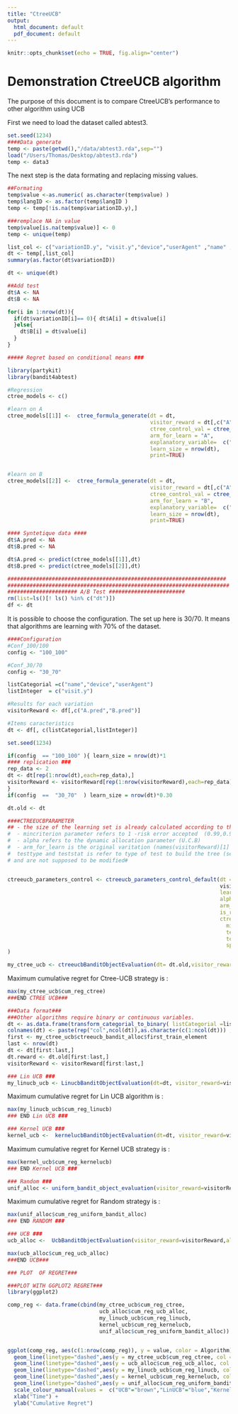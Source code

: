 ```yaml
---
title: "CtreeUCB"
output:
  html_document: default
  pdf_document: default
---
```


```r
knitr::opts_chunk$set(echo = TRUE, fig.align="center")
```

# Demonstration CtreeUCB algorithm

The purpose of this document is to compare CtreeUCB's performance to other algorithm using UCB

First we need to load the dataset called abtest3.

```r
set.seed(1234)
####Data generate
temp <- paste(getwd(),"/data/abtest3.rda",sep="")
load("/Users/Thomas/Desktop/abtest3.rda")
temp <- data3
```

The next step is the data formating and replacing missing values.

```r
##Formating
temp$value <-as.numeric( as.character(temp$value) )
temp$langID <- as.factor(temp$langID )
temp <- temp[!is.na(temp$variationID.y),]

###remplace NA in value
temp$value[is.na(temp$value)] <- 0
temp <- unique(temp)

list_col <- c("variationID.y", "visit.y","device","userAgent" ,"name" ,"value")
dt <- temp[,list_col]
summary(as.factor(dt$variationID))

dt <- unique(dt)
```


```r
##Add test
dt$A <- NA
dt$B <- NA

for(i in 1:nrow(dt)){
  if(dt$variationID[i]== 0){ dt$A[i] = dt$value[i]
  }else{
    dt$B[i] = dt$value[i]
  }
}
```

```r
##### Regret based on conditional means ###

library(partykit)
library(bandit4abtest)

#Regression
ctree_models <- c()

#learn on A
ctree_models[[1]] <-  ctree_formula_generate(dt = dt,
                                             visitor_reward = dt[,c("A","B")],
                                             ctree_control_val = ctree_control(teststat = c("quadratic")),
                                             arm_for_learn = "A",
                                             explanatory_variable=  c("visit.y","device","userAgent" ,"name" ),
                                             learn_size = nrow(dt),
                                             print=TRUE)


#learn on B
ctree_models[[2]] <-  ctree_formula_generate(dt = dt,
                                             visitor_reward = dt[,c("A","B")],
                                             ctree_control_val = ctree_control(teststat = c("quadratic")),
                                             arm_for_learn = "B",
                                             explanatory_variable=  c("visit.y","device","userAgent" ,"name" ),
                                             learn_size = nrow(dt),
                                             print=TRUE)
```

```r
#### Syntetique data ####
dt$A.pred <- NA
dt$B.pred <- NA

dt$A.pred <- predict(ctree_models[[1]],dt)
dt$B.pred <- predict(ctree_models[[2]],dt)
```

```r
#####################################################################
######################################################################
###################### A/B Test ########################
rm(list=ls()[! ls() %in% c("dt")])
df <- dt
```

It is possible to choose the configuration. The set up here is 30/70. It means that algorithms are learning with 70% of the dataset.

```r
####Configuration
#Conf_100/100
config <- "100_100"

#Conf_30/70
config <- "30_70"
```

```r
listCategorial =c("name","device","userAgent")
listInteger  = c("visit.y")
```

```r
#Results for each variation
visitorReward <- df[,c("A.pred","B.pred")]
```

```r
#Items caracteristics
dt <- df[, c(listCategorial,listInteger)]
```

```r
set.seed(1234)

if(config  == "100_100" ){ learn_size = nrow(dt)*1
#### replication ###
rep_data <- 2
dt <- dt[rep(1:nrow(dt),each=rep_data),]
visitorReward <- visitorReward[rep(1:nrow(visitorReward),each=rep_data),]
}
if(config  ==  "30_70"  ) learn_size = nrow(dt)*0.30

dt.old <- dt
```

```r
####CTREEUCBPARAMETER
## - the size of the learning set is already calculated according to the selected configuration (learn_size)
#  - mincriterion parameter refers to 1 -risk error accepted  (0.99,0.95,0.90)
#  - alpha refers to the dynamic allocation parameter (U.C.B)
#  - arm_for_learn is the original varitation (names(visitorReward)[1] or names(visitorReward)[2])
#  testtype and teststat is refer to type of test to build the tree (see the paper for more details)
# and are not supposed to be modified#


ctreeucb_parameters_control <- ctreeucb_parameters_control_default(dt = dt.old,
                                                                   visitorReward ,
                                                                   learn_size = learn_size,
                                                                   alpha = 1,
                                                                   arm_for_learn = names(visitorReward)[1],
                                                                   is_reward_are_boolean = FALSE,
                                                                   ctree_control_val=ctree_control(
                                                                     mincriterion = 0.95,
                                                                     testtype = "Bonferroni",
                                                                     teststat = "quadratic",
                                                                     splitstat = c( "quadratic"))
)

```
```r
my_ctree_ucb <- ctreeucbBanditObjectEvaluation(dt= dt.old,visitor_reward=visitorReward, ctree_parameters_control= ctreeucb_parameters_control, average = TRUE)
```
Maximum cumulative regret for Ctree-UCB strategy is : 
```r
max(my_ctree_ucb$cum_reg_ctree)
###END CTREE UCB###
```


```r
###Data format###
###Other algorithms require binary or continuous variables.
dt <- as.data.frame(transform_categorial_to_binary( listCategorial =listCategorial ,listInteger=listInteger, dt=dt))
colnames(dt) <- paste(rep("col",ncol(dt)),as.character(c(1:ncol(dt))) ,sep="")
first <- my_ctree_ucb$ctreeucb_bandit_alloc$first_train_element
last <- nrow(dt)
dt <- dt[first:last,]
dt.reward <- dt.old[first:last,]
visitorReward <- visitorReward[first:last,]
```

```r
### Lin UCB ###
my_linucb_ucb <- LinucbBanditObjectEvaluation(dt=dt, visitor_reward=visitorReward,alpha = 1, average = TRUE, IsRewardAreBoolean = FALSE,dt.reward=dt.reward)
```
Maximum cumulative regret for Lin UCB algorithm is :
```r
max(my_linucb_ucb$cum_reg_linucb)
### END Lin UCB ###
```

```r
### Kernel UCB ###
kernel_ucb <-  kernelucbBanditObjectEvaluation(dt=dt, visitor_reward=visitorReward,alpha = 1, average = TRUE, IsRewardAreBoolean = FALSE,dt.reward=dt.reward)
```
Maximum cumulative regret for Kernel UCB strategy is : 
```r
max(kernel_ucb$cum_reg_kernelucb)
### END Kernel UCB ###
```

```r
### Random ###
unif_alloc <- uniform_bandit_object_evaluation(visitor_reward=visitorReward,average = TRUE, IsRewardAreBoolean = FALSE,dt.reward=dt.reward)
```
Maximum cumulative regret for Random strategy is : 
```r
max(unif_alloc$cum_reg_uniform_bandit_alloc)
### END RANDOM ###
```

```r
### UCB ###
ucb_alloc <-  UcbBanditObjectEvaluation(visitor_reward=visitorReward,alpha = 1,average = TRUE, IsRewardAreBoolean = FALSE,dt.reward=dt.reward)
```

```r
max(ucb_alloc$cum_reg_ucb_alloc)
###END UCB###
```


```r
### PLOT  OF REGRET###

###PLOT WITH GGPLOT2 REGRET###
library(ggplot2)

comp_reg <- data.frame(cbind(my_ctree_ucb$cum_reg_ctree,
                             ucb_alloc$cum_reg_ucb_alloc,
                             my_linucb_ucb$cum_reg_linucb,
                             kernel_ucb$cum_reg_kernelucb,
                             unif_alloc$cum_reg_uniform_bandit_alloc))


ggplot(comp_reg, aes(c(1:nrow(comp_reg)), y = value, color = Algorithm)) +
  geom_line(linetype="dashed",aes(y = my_ctree_ucb$cum_reg_ctree, col = "Ctreeucb"),size = 0.5) +
  geom_line(linetype="dashed",aes(y = ucb_alloc$cum_reg_ucb_alloc, col = "UCB"),size = 0.5) +
  geom_line(linetype="dashed",aes(y = my_linucb_ucb$cum_reg_linucb, col = "LinUCB"),size = 0.5) +
  geom_line(linetype="dashed",aes(y = kernel_ucb$cum_reg_kernelucb, col = "KernelUCB"),size = 0.5) +
  geom_line(linetype="dashed",aes(y = unif_alloc$cum_reg_uniform_bandit_alloc, col = "Uniform"),size = 0.5) +
  scale_colour_manual(values =  c("UCB"="brown","LinUCB"="blue","KernelUCB"="purple","Ctreeucb"="red","Uniform"="black"))+
  xlab("Time") +
  ylab("Cumulative Regret")
```